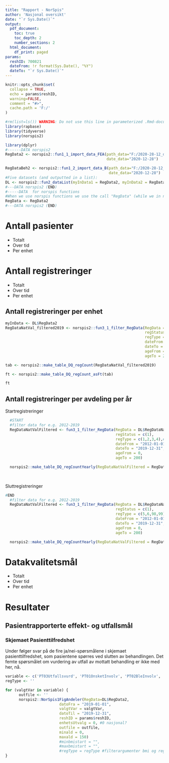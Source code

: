 ```yaml
---
title: "Rapport - NorSpis"
author: 'Nasjonal oversikt'
date: "`r Sys.Date()`"
output:
  pdf_document:
    toc: true
    toc_depth: 2
    number_sections: 2
  html_document:
    df_print: paged
params: 
  reshID: 700821
  dateFrom: !r format(Sys.Date(), "%Y")
  dateTo: "`r Sys.Date()`" 
---
```


[//]: # Just a list of usefull rmarkdown formatting commands:
[//]: # \pagebreak


[//]: # just setting things up
```r
knitr::opts_chunk$set(
  collapse = TRUE,
  echo = params$reshID,
  warning=FALSE,
  comment = "#>",
  cache.path = 'F:/'
)
```

```r
#rm(list=ls()) WARNING: Do not use this line in parameterized .Rmd-documents, or else the parameters will not be found 
library(rapbase)
library(tidyverse)
library(norspis2)
```

[//]: # remember to load data - use "script-to-load-data-locally-norspis (...)"

```r
library(dplyr)
#------DATA norspis2
RegData2 <- norspis2::fun1_1_import_data_FEA(path_data="F:/2020-28-12_data-til-utvikling/", #disk and folder of data to import
                                             date_data="2020-12-28")

RegDataBeh2 <- norspis2::fun1_2_import_data_B(path_data="F:/2020-28-12_data-til-utvikling/", #disk and folder of data to import
                                              date_data="2020-12-28")
#Five datasets (and outputted in a list):
DL <- norspis2::fun2_dataList(myInData1 = RegData2, myInData2 = RegDataBeh2)
#---DATA norspis2 (END)
#-----DATA  for norspis functions
#When we use norspis functions we use the call "RegData" (while we in norspis2 use DL$RegData12345)
RegData <- RegData2
#---DATA norspis2 (END)
```


[//]: # paramemters 

<!-- ```{r} -->
<!-- reshID = '700821' #TESTNO" , Oslo: 109979, Bodø: 700821 -->
<!-- userRole <-'SC' #'CC' , 'LC', 'LU' -->
<!-- ``` -->

\pagebreak

# Antall pasienter

* Totalt
* Over tid
* Per enhet

\pagebreak

# Antall registreringer

* Totalt
* Over tid
* Per enhet


## Antall registreringer per enhet
```r
myInData <- DL$RegData2
RegDataNatVal_filtered2019 <- norspis2::fun3_1_filter_RegData(RegData = myInData,
                                                              regStatus = c(1),
                                                              regType = c(1,2,3,4,5,6,98,99),
                                                              dateFrom = "2019-01-01",
                                                              dateTo = "2019-12-31",
                                                              ageFrom = 0,
                                                              ageTo = 200)

tab <- norspis2::make_table_DQ_regCount(RegDataNatVal_filtered2019)

ft <- norspis2::make_table_DQ_regCount_asFt(tab)

ft

```

\pagebreak

## Antall registreringer per avdeling per år

Startregistreringer

```r
  #START
  #filter data for e.g. 2012-2019
  RegDataNatValFiltered <- fun3_1_filter_RegData(RegData = DL$RegDataNatVal2 ,
                                                 regStatus = c(1),
                                                 regType = c(1,2,3,4),#START
                                                 dateFrom = "2012-01-01",
                                                 dateTo = "2019-12-31",
                                                 ageFrom = 0,
                                                 ageTo = 200)

  norspis2::make_table_DQ_regCountYearly(RegDataNatValFiltered = RegDataNatValFiltered)
  
  

```

\pagebreak

Sluttregistreringer

```r
#END
  #filter data for e.g. 2012-2019
  RegDataNatValFiltered <- fun3_1_filter_RegData(RegData = DL$RegDataNatVal2 ,
                                                 regStatus = c(1),
                                                 regType = c(5,6,98,99),#END
                                                 dateFrom = "2012-01-01",
                                                 dateTo = "2019-12-31",
                                                 ageFrom = 0,
                                                 ageTo = 200)

  norspis2::make_table_DQ_regCountYearly(RegDataNatValFiltered = RegDataNatValFiltered)
```


# Datakvalitetsmål

* Totalt
* Over tid
* Per enhet

\pagebreak

# Resultater

## Pasientrapporterte effekt- og utfallsmål

\pagebreak

### Skjemaet Pasienttilfredshet 

Under følger svar på de fire ja/nei-spørsmålene i skjemaet pasienttilfredshet, som pasientene spørres ved slutten av behandlingen. Det femte spørsmålet om vurdering av utfall av mottatt behandling er ikke med her, nå. 

```r
variable <- c('PT03Utfallsvurd', 'PT01OnsketInvolv', 'PT02BleInvolv', 'PT04KontaktBrukerorg') #'PT05OrientertBrukerorg')
regType <- ''

for (valgtVar in variable) {
      outfile <- ''
      norspis2::NorSpis1FigAndeler(RegData=DL$RegData2, 
                        datoFra = "2019-01-01", 
                        valgtVar = valgtVar, 
                        datoTil = "2019-12-31",
                        reshID = params$reshID, 
                        enhetsUtvalg = 0, #0 nasjonal?
                        outfile = outfile, 
                        minald = 0, 
                        maxald = 150)
                        #minbmistart = "",
                        #maxbmistart = "", 
                        #regType = regType #filterargumenter bmi og regtype ikke lagt inn.
}
```

